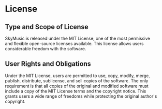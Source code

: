 # License

## Type and Scope of License

SkyMusic is released under the MIT License, one of the most permissive and flexible open-source licenses available. This license allows users considerable freedom with the software.

## User Rights and Obligations

Under the MIT License, users are permitted to use, copy, modify, merge, publish, distribute, sublicense, and sell copies of the software. The only requirement is that all copies of the original and modified software must include a copy of the MIT License terms and the copyright notice. This grants users a wide range of freedoms while protecting the original author's copyright.
